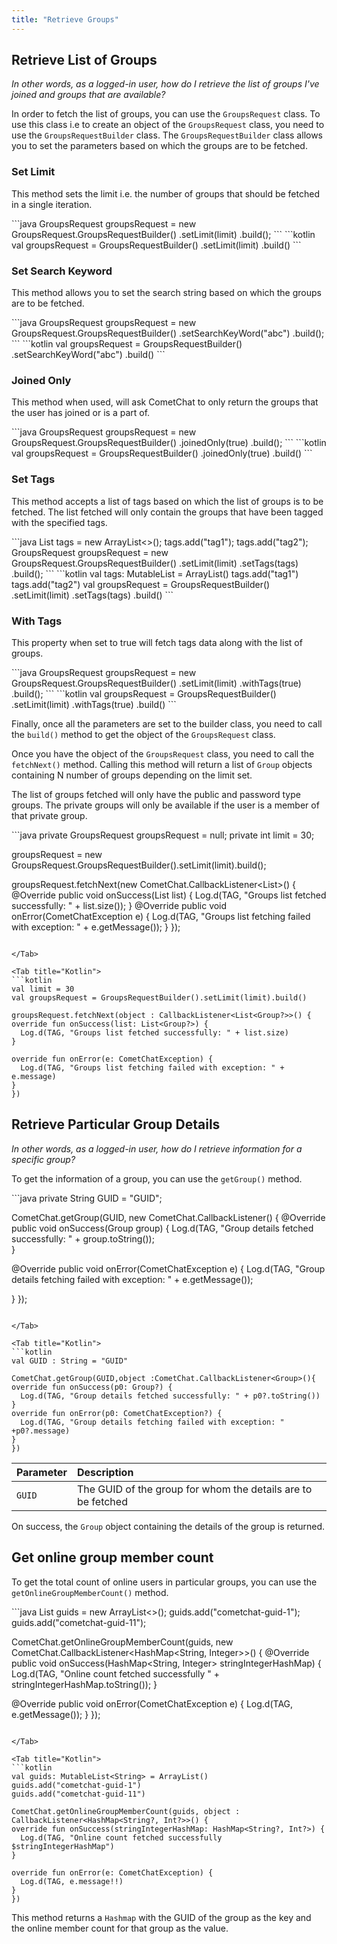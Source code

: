 ```yaml
---
title: "Retrieve Groups"
---
```




## Retrieve List of Groups

*In other words, as a logged-in user, how do I retrieve the list of groups I've joined and groups that are available?*

In order to fetch the list of groups, you can use the `GroupsRequest` class. To use this class i.e to create an object of the `GroupsRequest` class, you need to use the `GroupsRequestBuilder` class. The `GroupsRequestBuilder` class allows you to set the parameters based on which the groups are to be fetched.

### Set Limit

This method sets the limit i.e. the number of groups that should be fetched in a single iteration.

<Tabs>
<Tab title="Java">
```java
GroupsRequest groupsRequest = new GroupsRequest.GroupsRequestBuilder()
.setLimit(limit)
.build();
```

</Tab>

<Tab title="Kotlin">
```kotlin
val groupsRequest = GroupsRequestBuilder()
.setLimit(limit)
.build()  
```

</Tab>

</Tabs>

### Set Search Keyword

This method allows you to set the search string based on which the groups are to be fetched.

<Tabs>
<Tab title="Java">
```java
GroupsRequest groupsRequest = new GroupsRequest.GroupsRequestBuilder()
.setSearchKeyWord("abc")
.build();
```

</Tab>

<Tab title="Kotlin">
```kotlin
val groupsRequest = GroupsRequestBuilder()
.setSearchKeyWord("abc")
.build()
```

</Tab>

</Tabs>

### Joined Only

This method when used, will ask CometChat to only return the groups that the user has joined or is a part of.

<Tabs>
<Tab title="Java">
```java
GroupsRequest groupsRequest = new GroupsRequest.GroupsRequestBuilder()
.joinedOnly(true)
.build();
```

</Tab>

<Tab title="Kotlin">
```kotlin
val groupsRequest = GroupsRequestBuilder()
.joinedOnly(true)
.build()  
```

</Tab>

</Tabs>

### Set Tags

This method accepts a list of tags based on which the list of groups is to be fetched. The list fetched will only contain the groups that have been tagged with the specified tags.

<Tabs>
<Tab title="Java">
```java
List<String> tags = new ArrayList<>();
tags.add("tag1");
tags.add("tag2");
GroupsRequest groupsRequest = new GroupsRequest.GroupsRequestBuilder()
.setLimit(limit)
.setTags(tags)
.build();  
```

</Tab>

<Tab title="Kotlin">
```kotlin
val tags: MutableList<String> = ArrayList()
tags.add("tag1")
tags.add("tag2")
val groupsRequest = GroupsRequestBuilder()
.setLimit(limit)
.setTags(tags)
.build()
```

</Tab>

</Tabs>

### With Tags

This property when set to true will fetch tags data along with the list of groups.

<Tabs>
<Tab title="Java">
```java
GroupsRequest groupsRequest = new GroupsRequest.GroupsRequestBuilder()
.setLimit(limit)
.withTags(true)
.build();
```

</Tab>

<Tab title="Kotlin">
```kotlin
val groupsRequest = GroupsRequestBuilder()
.setLimit(limit)
.withTags(true)
.build()
```

</Tab>

</Tabs>

Finally, once all the parameters are set to the builder class, you need to call the `build()` method to get the object of the `GroupsRequest` class.

Once you have the object of the `GroupsRequest` class, you need to call the `fetchNext()` method. Calling this method will return a list of `Group` objects containing N number of groups depending on the limit set.

The list of groups fetched will only have the public and password type groups. The private groups will only be available if the user is a member of that private group.

<Tabs>
<Tab title="Java">
```java
private GroupsRequest groupsRequest = null;
private int limit = 30;

groupsRequest = new GroupsRequest.GroupsRequestBuilder().setLimit(limit).build();

groupsRequest.fetchNext(new CometChat.CallbackListener<List<Group>>() {
@Override
public void onSuccess(List <Group> list) {
  Log.d(TAG, "Groups list fetched successfully: " + list.size());
}
@Override
public void onError(CometChatException e) {
  Log.d(TAG, "Groups list fetching failed with exception: " + e.getMessage());
}
});
```

</Tab>

<Tab title="Kotlin">
```kotlin
val limit = 30
val groupsRequest = GroupsRequestBuilder().setLimit(limit).build()

groupsRequest.fetchNext(object : CallbackListener<List<Group?>>() {
override fun onSuccess(list: List<Group?>) {
  Log.d(TAG, "Groups list fetched successfully: " + list.size)
}

override fun onError(e: CometChatException) {
  Log.d(TAG, "Groups list fetching failed with exception: " + e.message)
}
})
```

</Tab>

</Tabs>

## Retrieve Particular Group Details

*In other words, as a logged-in user, how do I retrieve information for a specific group?*

To get the information of a group, you can use the `getGroup()` method.

<Tabs>
<Tab title="Java">
```java
private String GUID = "GUID";

CometChat.getGroup(GUID, new CometChat.CallbackListener<Group>() {
@Override
public void onSuccess(Group group) {
  Log.d(TAG, "Group details fetched successfully: " + group.toString());        
}

@Override
public void onError(CometChatException e) { 
  Log.d(TAG, "Group details fetching failed with exception: " + e.getMessage());   

}
});
```

</Tab>

<Tab title="Kotlin">
```kotlin
val GUID : String = "GUID"

CometChat.getGroup(GUID,object :CometChat.CallbackListener<Group>(){
override fun onSuccess(p0: Group?) {
  Log.d(TAG, "Group details fetched successfully: " + p0?.toString())
}
override fun onError(p0: CometChatException?) {
  Log.d(TAG, "Group details fetching failed with exception: " +p0?.message)
}
})
```

</Tab>

</Tabs>

| Parameter | Description                                                  |
| :--------- | :------------------------------------------------------------ |
| `GUID`    | The GUID of the group for whom the details are to be fetched |

On success, the `Group` object containing the details of the group is returned.

## Get online group member count

To get the total count of online users in particular groups, you can use the `getOnlineGroupMemberCount()` method.

<Tabs>
<Tab title="Java">
```java
List<String> guids = new ArrayList<>();
guids.add("cometchat-guid-1");
guids.add("cometchat-guid-11");

CometChat.getOnlineGroupMemberCount(guids, new CometChat.CallbackListener<HashMap<String, Integer>>() {
@Override
public void onSuccess(HashMap<String, Integer> stringIntegerHashMap) {
  Log.d(TAG, "Online count fetched successfully " + stringIntegerHashMap.toString());
}

@Override
public void onError(CometChatException e) {
  Log.d(TAG, e.getMessage());
}
});
```

</Tab>

<Tab title="Kotlin">
```kotlin
val guids: MutableList<String> = ArrayList()
guids.add("cometchat-guid-1")
guids.add("cometchat-guid-11")

CometChat.getOnlineGroupMemberCount(guids, object : CallbackListener<HashMap<String?, Int?>>() {
override fun onSuccess(stringIntegerHashMap: HashMap<String?, Int?>) {
  Log.d(TAG, "Online count fetched successfully $stringIntegerHashMap")
}

override fun onError(e: CometChatException) {
  Log.d(TAG, e.message!!)
}
})
```

</Tab>

</Tabs>

This method returns a `Hashmap` with the GUID of the group as the key and the online member count for that group as the value.
